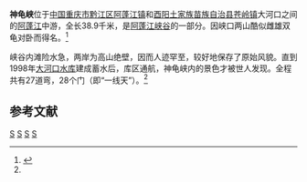 '''神龟峡'''位于[[中国|中国]][[重庆市|重庆市]][[黔江区|黔江区]][[阿蓬江镇|阿蓬江镇]]和[[酉阳土家族苗族自治县|酉阳土家族苗族自治县]][[苍岭镇|苍岭镇]]大河口之间的[[阿蓬江|阿蓬江]]中游，全长38.9千米，是[[阿蓬江峡谷|阿蓬江峡谷]]的一部分。因峡口两山酷似雌雄双龟对卧而得名。<ref name="阿蓬江神龟峡">{{Cite web |url=http://www.qianjiang.gov.cn/show/67/69/26503.html |title=阿蓬江神龟峡 |access-date=2010-10-01 |archive-url=https://web.archive.org/web/20100825023428/http://www.qianjiang.gov.cn/show/67/69/26503.html |archive-date=2010-08-25 |dead-url=yes }}</ref>

峡谷内滩险水急，两岸为高山绝壁，因而人迹罕至，较好地保存了原始风貌。直到1998年[[大河口水库_(酉阳)|大河口水库]]建成蓄水后，库区通航，神龟峡内的景色才被世人发现。全程共有27道弯，28个门（即“一线天”）。<ref name="阿蓬江神龟峡"/>


==参考文献==
{{reflist}}

{{coord|39|04|35|N|108|39|44|E|display=title|scale:100000}}

[[Category:黔江区|S]]
[[Category:酉阳土家族苗族自治县|S]]
[[Category:阿蓬江|S]]
[[Category:中国峡谷|S]]